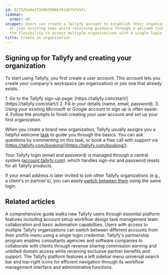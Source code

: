 ```yaml
---
id: 87f525e0e272d8b3908bf91d6f67e5fc
sidebar:
  order: 40
snippet: Users can create a Tallyfy account to establish their organization's workspace
  or join existing ones while receiving guidance through a welcome task and having
  the flexibility to access multiple organizations with a single login.
title: Create an organization
---
```



## Signing up for Tallyfy and creating your organization

To start using Tallyfy, you first create a user account. This account lets you create your company's workspace (an organization) or join one that already exists.

<Steps>
1. Go to the Tallyfy sign-up page: [https://tallyfy.com/start/](https://tallyfy.com/start/)
2. Fill in your details (name, email, password).
3. Using your existing Microsoft or Google account to sign up is often easier.
4. Follow the prompts to finish creating your user account and set up your first organization.
</Steps>

When you create a brand new organization, Tallyfy usually assigns you a helpful welcome [task](/products/pro/tracking-and-tasks/tasks/) to guide you through the basics. You can ask questions by commenting on this task, or book a free call with support via [https://tallyfy.com/booking/](https://tallyfy.com/booking/).

Your Tallyfy login (email and password) is managed through a central system ([account.tallyfy.com](https://account.tallyfy.com)), which handles sign-ins and password resets for all Tallyfy products.

If your email address is later invited to join other Tallyfy organizations (e.g., a client's or partner's), you can easily [switch between them](/products/pro/settings/personal-settings/how-can-i-switch-between-organizations-in-tallyfy/) using the same login.


## Related articles
<CardGrid>
<LinkTitleCard header="<b>Pro > Getting started</b>" href="/products/pro/tutorials/" > A comprehensive guide walks new Tallyfy users through essential platform features including account setup workflow design task management team collaboration and basic automation capabilities. </LinkTitleCard>
<LinkTitleCard header="<b>Personal Settings > Switch between organizations</b>" href="/products/pro/settings/personal-settings/how-can-i-switch-between-organizations-in-tallyfy/" > Users with access to multiple Tallyfy organizations can switch between different accounts from their profile menu using a single login credential. </LinkTitleCard>
<LinkTitleCard header="<b>Miscellaneous > Become a Tallyfy partner</b>" href="/products/pro/miscellaneous/how-can-i-become-a-tallyfy-partner/" > Tallyfy's partnership program enables consultants agencies and software companies to collaborate with clients through revenue sharing commission earning and unbilled domain access while receiving exclusive partner benefits and support. </LinkTitleCard>
<LinkTitleCard header="<b>Tutorials > Navigate Tallyfy</b>" href="/products/pro/tutorials/navigate-tallyfy/" > The Tallyfy platform features a left sidebar menu universal search bar and top-right icons for efficient navigation through its workflow management interface and administrative functions. </LinkTitleCard>
</CardGrid>